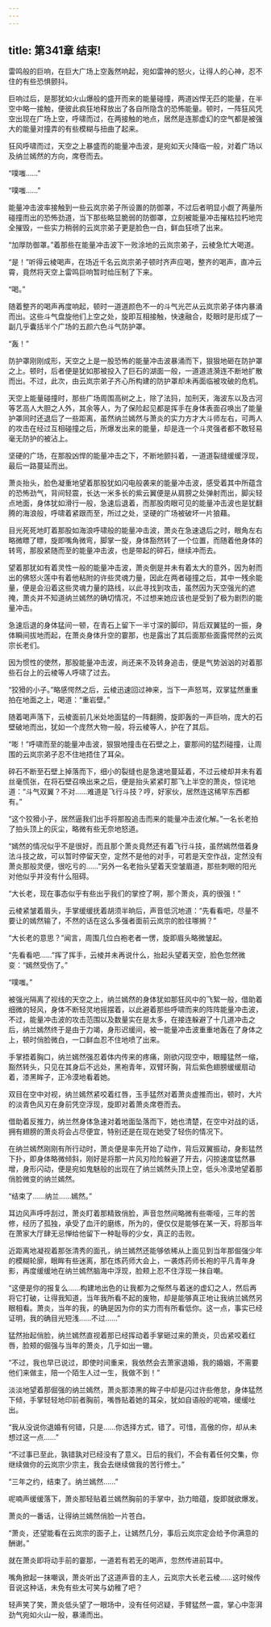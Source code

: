 ```yaml
---
---
---
```

title: 第341章 结束!
---



雷鸣般的巨响，在巨大广场上空轰然响起，宛如雷神的怒火，让得人的心神，忍不住的有些恐惧颤抖。

巨响过后，是那犹如火山爆般的盛开而来的能量碰撞，两道凶悍无匹的能量，在半空中略一接触，便彼此疯狂地释放出了各自所隐含的恐怖能量。顿时，一阵狂风凭空出现在广场上空，呼啸而过，在两接触的地点，居然是连那虚幻的空气都是被强大的能量对撞弄的有些模糊与扭曲了起来。

狂风呼啸而过，天空之上暴盛而的能量冲击波，是宛如天火降临一般，对着广场以及纳兰嫣然的方向，席卷而去。

“噗嗤……”

“噗嗤……”

能量冲击波率接触到一些云岚宗弟子所设置的防御罩，不过后者明显小觑了两量所碰撞而出的恐怖劲道，当下那些略显脆弱的防御罩，立刻被能量冲击摧枯拉朽地完全摧毁，一些实力稍弱的云岚宗弟子更是脸色一白，鲜血狂喷了出来。

“加厚防御罩。”着那些在能量冲击波下一败涂地的云岚宗弟子，云棱急忙大喝道。

“是！”听得云棱喝声，在场近千名云岚宗弟子顿时齐声应喝，整齐的喝声，直冲云霄，竟然将天空上雷鸣巨响暂时给压制了下来。

“喝。”

随着整齐的喝声再度响起，顿时一道道颜色不一的斗气光芒从云岚宗弟子体内暴涌而出。这些斗气盘旋他们上空之处，旋即互相接触，快速融合，眨眼时是形成了一副几乎囊括半个广场的五颜六色斗气防护罩。

“轰！”

防护罩刚刚成形，天空之上是一股恐怖的能量冲击波暴涌而下，狠狠地砸在防护罩之上。顿时，后者便是犹如那被投入了巨石的湖面一般，一道道涟漪连不断地扩散而出。不过，此次，由云岚宗弟子齐心所构建的防护罩却未再面临被攻破的危机。

天空上能量碰撞时，那些广场周围高树之上，除了法犸，加刑天，海波东以及古河等艺高人大胆之人外，其余等人，为了保险起见都是挥手在身体表面召唤出了能量护罩同时还退后了一些距离，虽然纳兰嫣然与萧炎的实力方才大斗师左右，可两人的攻击在经过互相碰撞之后，所爆发出来的能量，却是连一个斗灵强者都不敢轻易毫无防护的被沾上。

坚硬的广场，在那股凶悍的能量冲击之下，不断地颤抖着，一道道裂缝缓缓浮现，最后一路蔓延而出。

萧炎抬头，脸色凝重地望着那股犹如闪电般袭来的能量冲击波，感受着其中所蕴含的恐怖劲气，背间轻震，长达一米多长的紫云翼便是从肩膀之处弹射而出，脚尖轻点地面，身体犹如滑行一般，急速后退着，而那股肉眼可见的能量冲击波也是犹翻腾的海浪般，呼啸着紧跟而至，所过之处，坚硬的广场被破坏一片狼藉。

目光死死地盯着那股如海浪呼啸般的能量冲击波，萧炎在急速退后之时，眼角左右略微瞟了瞟，旋即嘴角微弯，脚掌一旋，身体豁然转了一个位置，而随着他身体的转弯，那股紧随而至的能量冲击波，也是带起的碎石，继续冲而去。

望着那犹如有着灵性一般的能量冲击波，萧炎倒是并未有着太大的意外，因为射而出的佛怒火莲中有着他粘附的许些灵魂力量，因此在两者碰撞之后，其中一残余能量，便是会沿着这些灵魂力量的路线，以此寻找到攻击，虽然因为天空强光的遮掩，萧炎并不知道纳兰嫣然的确切情况，不过想来她应该也是受到了极为剧烈的能量冲击。

急速后退的身体猛间一顿，在青石上留下一半寸深的脚印，背后双翼猛的一振，身体瞬间拔地而起，在萧炎身体升空的霎那，也是露出了其后面那些面露愕然的云岚宗长老们。

因为惯性的使然，那股能量冲击波，尚还来不及转身追击，便是气势汹汹的对着那些石台上的云棱等人呼啸了过去。

“狡猾的小子。”略感愕然之后，云棱迅速回过神来，当下一声怒骂，双掌猛然重重拍在地面之上，喝道：“重岩壁。”

随着喝声落下，云棱面前几米处地面猛的一阵翻腾，旋即轰的一声巨响，庞大的石壁破地而出，犹如一个庞然大物一般，将云棱等人，护在了其后。

“嘭！”呼啸而至的能量冲击波，狠狠地撞击在石壁之上，霎那间的猛烈碰撞，让周围的云岚宗弟子忍不住地捂住了耳朵。

碎石不断至石壁上掉落而下，细小的裂缝也是急速地蔓延着，不过云棱却并未有着丝毫慌张，在将石壁召唤出来之后，便是抬头紧紧盯那飞上半空的萧炎，惊诧地道：“斗气双翼？不对……难道是飞行斗技？哼，好家伙，居然连这稀罕东西都有。”

“这个狡猾小子，居然逼我们出手将那股追击而来的能量冲击波化解。”一名长老拍了拍头顶上的灰尘，略微有些无奈地怒道。

“嫣然的情况似乎不是很好，而且那个萧炎竟然还有着飞行斗技，虽然嫣然借着身法斗技之故，可以暂时停留天空，定然不是他的对手，可若是天空作战，定然没有萧炎那般灵便，很吃亏的……”另外一名老抬头望着天空皱眉道，那些刺眼的阳光对他似乎并没有什么阻碍。

“大长老，现在事态似乎有些出乎我们的掌控了啊，那个萧炎，真的很强！”

云棱紧皱着眉头，手掌缓缓抚着胡须半晌后，声音低沉地道：“先看看吧，尽量不要让的嫣然输了，不然的话在这么多强者面前云岚宗的脸往哪搁？”

“大长老的意思？”闻言，周围几位白袍老者一愣，旋即眉头略微皱起。

“先看看吧……”挥了挥手，云棱并未再说什么，抬起头望着天空，脸色忽然微变：“嫣然受伤了。”

“噗嗤。”

被强光隔离了视线的天空之上，纳兰嫣然的身体犹如那狂风中的飞絮一般，借助着细微的轻风，身体不断轻灵地摇摆着，以此避着那些呼啸而来的阵阵能量冲击波，不过，能量冲击波的攻击范围以及数量实在是太多，在接连躲避了十几道冲击之后，纳兰嫣然终于是由于力竭，身形迟缓间，被一能量冲击波重重地轰在了身体之上，顿时俏脸微白，一口鲜血忍不住地喷了出来。

手掌捂着胸口，纳兰嫣然强忍着体内传来的疼痛，刚欲闪现空中，眼瞳猛然一缩，豁然转头，只见在其身后不远处，黑袍青年，双臂环胸，背后紫色翅膀缓缓扇动着，漆黑眸子，正冷漠地看着她。

双目在空中对视，纳兰嫣然紧咬着红唇，玉手猛然对着萧炎虚推而出，顿时，大片的淡青色风刃在身前凭空浮现，旋即对着萧炎席卷而去。

借助着反推力，纳兰然身体急速对着地面坠落而下，她也清楚，在空中对战的话，拥有翅膀的萧炎将会占尽便宜，特别还是在现在她受了轻伤的情况下。

在纳兰嫣然刚刚有所行动时，萧炎便是率先开始了动作，背后双翼振动，身影猛然下扑，即身体略微倾斜，刚好是将那一片风刃险险躲避了开去，闪掠速度猛然暴增，身形闪动，便是宛如鬼魅般的出现在了纳兰嫣然头顶上空，低头冷漠地望着那俏脸微变的纳兰嫣然。

“结束了……纳兰……嫣然。”

耳边风声呼呼刮过，萧炎盯着那精致俏脸，声音忽然间略微有些嘶哑，三年的苦修，经历了孤独，承受了血汗的磨练，所为的，便仅仅是能够在某一天，将那当年在萧家大厅肆无忌惮给他留下一种耻辱的少女，真正的击败。

近距离地凝视着那张清秀的面孔，纳兰嫣然还能够依稀从上面见到当年那倔强少年的模糊轮廓，眼眸有些迷离，那在炼药师大会上，一袭炼药师长袍的平凡青年身影，再度缓缓地在纳兰嫣然脑海中浮现，脸颊上忍不住浮现一抹自嘲。

“这便是你的报复么……构建地出色的让我都为之惭然与着迷的虚幻之人，然后再将它打破，让得我知道，当年我所看不起的废物，却是能够真正地让我纳兰嫣然另眼相看。萧炎，当年的我，的确是因为你的实力而有所看低你。这一点，事实已经证明，我的确目光短浅……不过……”

猛然抬起俏脸，纳兰嫣然直视着那已经挥动着手掌砸过来的萧炎，贝齿紧咬着红唇，脸颊的倔强与当年的萧炎，几乎如出一辙。

“不过，我也早已说过，即使时间重来，我依然会去萧家退婚，我的婚姻，不需要他们来做主，陪一个陌生人过一生，我做不到！”

淡淡地望着那倔强的纳兰嫣然，萧炎那漆黑的眸子中却是闪过许些倦怠，身体猛然下倾，手掌轻轻地印前者胸前，嘴唇贴着她的耳朵，犹如自语般的呢喃，缓缓吐出。

“我从没说你退婚有何错，只是……你选择方式，错了。可惜，高傲的你，却从未想过这一点……”

“不过事已至此，孰错孰对已经没有了意义。日后的我们，不会有着任何交集，你继续做你的云岚宗少宗主，我会去继续做我的苦行修士。”

“三年之约，结束了。纳兰嫣然……”

呢喃声缓缓落下，萧炎那轻贴着兰嫣然胸前的手掌中，劲力暗蕴，旋即就欲爆发。

萧炎的一番话，让得纳兰嫣然俏脸一片苍白。

“萧炎，还望能看在云岚宗的面子上，让嫣然几分，事后云岚宗定会给予你满意的酬谢。”

就在萧炎即将动手前的霎那，一道若有若无的喝声，忽然传进前耳中。

嘴角掀起一抹嘲讽，萧炎听出了这道声音的主人，云岚宗大长老云棱……这时候传音说这种话，未免有些太可笑与幼稚了吧？

轻声笑了笑，萧炎低头望了一眼场中，没有任何迟疑，手臂猛然一震，掌心中澎湃劲气宛如火山一般，暴涌而出。